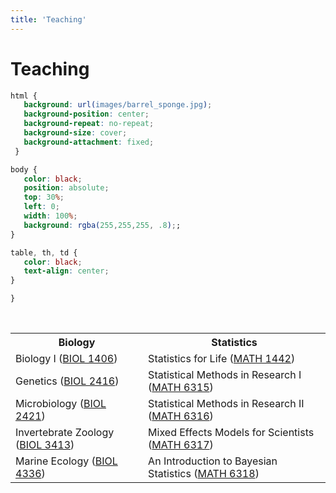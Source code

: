 ```yaml
---
title: 'Teaching'
---
```


# Teaching

```css
html {
   background: url(images/barrel_sponge.jpg);
   background-position: center;
   background-repeat: no-repeat;
   background-size: cover;
   background-attachment: fixed;
 }

body {
   color: black;
   position: absolute; 
   top: 30%; 
   left: 0; 
   width: 100%; 
   background: rgba(255,255,255, .8);;
}

table, th, td {
   color: black;
   text-align: center;
}

}
```


<br>

<table align="center">
  <tr>
    <th>Biology</th>
    <th>Statistics</th>
  </tr>
  <tr>
    <td>Biology I ([BIOL 1406](https://catalog.tamucc.edu/search/?P=BIOL%201406))</td>
    <td>Statistics for Life ([MATH 1442](https://catalog.tamucc.edu/search/?P=MATH%201442))</td>
  </tr>
  <tr>
    <td>Genetics ([BIOL 2416](https://catalog.tamucc.edu/search/?P=BIOL%202416))</td>
    <td>Statistical Methods in Research I ([MATH 6315](https://catalog.tamucc.edu/search/?P=MATH%206315))</td>
  </tr>
  <tr>
    <td>Microbiology ([BIOL 2421](https://catalog.tamucc.edu/search/?P=BIOL%202421))</td>
    <td>Statistical Methods in Research II ([MATH 6316](https://catalog.tamucc.edu/search/?P=MATH%206316))</td>
  </tr>
  <tr>
    <td>Invertebrate Zoology ([BIOL 3413](https://catalog.tamucc.edu/search/?P=BIOL%203413))</td>
    <td>Mixed Effects Models for Scientists ([MATH 6317](https://catalog.tamucc.edu/search/?P=MATH%206317))</td>
  </tr>
  <tr>
    <td>Marine Ecology ([BIOL 4336](https://catalog.tamucc.edu/search/?P=BIOL%204336))</td>
    <td>An Introduction to Bayesian Statistics ([MATH 6318](https://catalog.tamucc.edu/search/?P=MATH%206318))</td>
  </tr>
</table>




